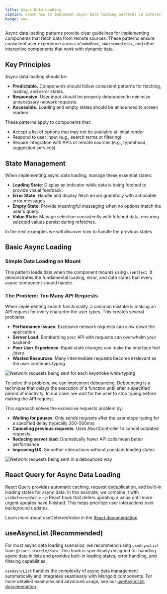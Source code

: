 ```yaml
---
title: Async Data Loading
caption: Learn how to implement async data loading patterns in interactive components.
badge: new
---
```


Async data loading patterns provide clear guidelines for implementing components that fetch data from remote sources. These patterns ensure consistent user experience across `<ComboBox>`, `<Autocomplete>`, and other interactive components that work with dynamic data.

## Key Principles

Async data loading should be:

- **Predictable.** Components should follow consistent patterns for fetching, loading, and error states.
- **Responsive.** User input should be properly debounced to minimize unnecessary network requests.
- **Accessible.** Loading and empty states should be announced to screen readers.

These patterns apply to components that:

- Accept a list of options that may not be available at initial render
- Respond to user input (e.g., search terms or filtering)
- Require integration with APIs or remote sources (e.g., typeahead, suggestion services)

## State Management

When implementing async data loading, manage these essential states:

- **Loading State**: Display an indicator while data is being fetched to provide visual feedback.
- **Error State**: Handle and display fetch errors gracefully with actionable error messages.
- **Empty State**: Provide meaningful messaging when no options match the user's query.
- **Value State**: Manage selection consistently with fetched data, ensuring selected values persist during refetches.

In the next examples we will discover how to handle the previous states

## Basic Async Loading

### Simple Data Loading on Mount

This pattern loads data when the component mounts using `useEffect`. It demonstrates the fundamental loading, error, and data states that every async component should handle.

<ComponentDemo file="./basic-async-loading.demo.tsx" />

### The Problem: Too Many API Requests

When implementing search functionality, a common mistake is making an API request for every character the user types. This creates several problems:

- **Performance Issues**: Excessive network requests can slow down the application
- **Server Load**: Bombarding your API with requests can overwhelm your backend
- **Poor User Experience**: Rapid state changes can make the interface feel jittery
- **Wasted Resources**: Many intermediate requests become irrelevant as the user continues typing

<Image
  src="/excessive-requests.gif"
  alt="Network requests being sent for each keystroke while typing"
  width={800}
  height={400}
  className="mx-auto block"
/>

To solve this problem, we can implement debouncing. Debouncing is a technique that delays the execution of a function until after a specified period of inactivity. In our case, we wait for the user to stop typing before making the API request.

<ComponentDemo file="./debounced-search.demo.tsx" />

This approach solves the excessive requests problem by:

- **Waiting for pauses**: Only sends requests after the user stops typing for a specified delay (typically 300-500ms)
- **Canceling previous requests**: Uses AbortController to cancel outdated requests
- **Reducing server load**: Dramatically fewer API calls mean better performance
- **Improving UX**: Smoother interactions without constant loading states

<Image
  src="/debounced-requests.gif"
  alt="Network requests being sent in a debounced way"
  width={800}
  height={400}
  className="mx-auto block"
/>

## React Query for Async Data Loading

React Query provides automatic caching, request deduplication, and built-in loading states for async data. In this example, we combine it with `useDeferredValue` - a React hook that defers updating a value until more urgent updates have finished. This helps prioritize user interactions over background updates.

Learn more about useDeferredValue in the [React documentation](https://react.dev/reference/react/useDeferredValue).

<ComponentDemo file="./react-query-basic.demo.tsx" />

## useAsyncList (Recommended)

For most async data loading scenarios, we recommend using `useAsyncList` from `@react-stately/data`. This hook is specifically designed for handling async data in lists and provides built-in loading states, error handling, and filtering capabilities.

<ComponentDemo file="./use-async-list.demo.tsx" />

`useAsyncList` handles the complexity of async data management automatically and integrates seamlessly with Marigold components. For more detailed examples and advanced usage, see our [useAsyncList documentation](/components/hooks-and-utils/useAsyncListData).
